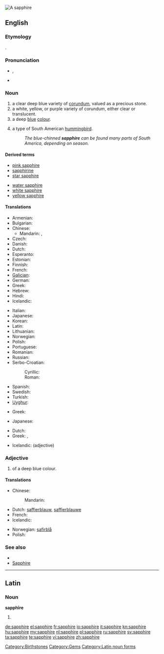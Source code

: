 [[Image:Szafir, RPA.jpg|thumb|A sapphire]]
{{also|Sapphire}}
==English==
{{wikipedia}}

===Etymology===
{{etyl|grc}} {{term|σάπφειρος|tr=sappheiros|sc=polytonic|lang=grc}}.

===Pronunciation===
* {{a|UK}} {{IPA|/ˈsæf.aɪ.ə(ɹ)/}}, {{SAMPA|/"s{f.aI.@(r)/}}
* {{audio|En-us-sapphire.ogg|Audio (US)}}

===Noun===
{{en-noun}}

# a clear deep blue variety of [[corundum]], valued as a precious stone.
# a white, yellow, or purple variety of corundum, either clear or translucent.
# a deep [[blue]] [[colour]].
#: {{colour panel|164771}}
# a type of South American [[hummingbird]].
#: ''The blue-chinned '''sapphire''' can be found many parts of South America, depending on season.''

====Derived terms====
{{rel-top|Derived terms}}
* [[pink sapphire]]
* [[sapphirine]]
* [[star sapphire]]
{{rel-mid}}
* [[water sapphire]]
* [[white sapphire]]
* [[yellow sapphire]]
{{rel-bottom}}

====Translations====
{{trans-top|gem}}
* Armenian: {{t-|hy|շափյուղա|tr=šap'yuġa}}
* Bulgarian: {{t+|bg|сапфир|tr=sapfir}}
* Chinese:
** Mandarin: {{t-|cmn|藍寶石|sc=Hani}}, {{t-|cmn|蓝宝石|tr=lán bǎoshí|sc=Hani}}
* Czech: {{t-|cs|safír|m}}
* Danish: {{t-|da|safir|c}}
* Dutch: {{t+|nl|saffier|m}}
* Esperanto: {{t-|eo|safiro|xs=Esperanto}}
* Estonian: {{t-|et|safiir}}
* Finnish: {{t-|fi|safiiri}}
* French: {{t+|fr|saphir|m}}
* [[Galician]]: {{t-|gl|zafiro|m|xs=Galician}}
* German: {{t+|de|Saphir}}
* Greek: {{t+|el|ζαφείρι|n|tr=zafíri}}
* Hebrew: {{t+|he|ספיר|tr=safīr}}
* Hindi: {{t|hi|नीलम|m|tr=nīlam|xs=Hindi}}
* Icelandic: {{t-|is|safír|m}}
{{trans-mid}}
* Italian: {{t+|it|zaffiro|m}}
* Japanese: {{t-|ja|サファイア|tr=safaia}}
* Korean: {{t|ko|사파이어|sapai-eo|sc=Hang}}
* Latin: {{t-|la|sapphirus|f}}
* Lithuanian: {{t|lt|safyras|m|xs=Lithuanian}}
* Norwegian: {{t-|no|safir}}
* Polish: {{t-|pl|szafir|m}}
* Portuguese: {{t+|pt|safira|f}}
* Romanian: {{t+|ro|safir|n}}
* Russian: {{t+|ru|сапфир|m|tr=sapfír}}
* Serbo-Croatian:
*: Cyrillic: {{tø|sh|сафир|m|alt=са̀фӣр|sc=Cyrl|xs=Serbo-Croatian}}
*: Roman: {{tø|sh|safir|m|alt=sàfīr|xs=Serbo-Croatian}}
* Spanish: {{t+|es|zafiro|m}}
* Swedish: {{t+|sv|safir|c}}
* Turkish: {{t+|tr|safir}}
* [[Uyghur]]: {{ug-Arab|[[كۆك]] [[ياقۇت]]}}
{{trans-bottom}}

{{trans-top|corundum}}
* Greek: {{t+|el|σάπφειρος|m|tr=sápfiros}}
{{trans-mid}}
* Japanese: {{t-|ja|サファイア|tr=safaia}}
{{trans-bottom}}

{{trans-top|colour}}
* Dutch: {{t|nl|saffierblauw|n}}
* Greek: {{t|el|ζαφειρένιο|n|tr=zafirénio}}, {{t|el|βαθυκύανο|n|tr=vathicíano}}
{{trans-mid}}
* Icelandic: {{t-|is|safírblár}} (adjective)
{{trans-bottom}}

{{trans-top|type of hummingbird}}
{{trans-mid}}
{{trans-bottom}}

===Adjective===
{{en-adj}}

# of a deep blue colour.

====Translations====
{{trans-top|colour}}
* Chinese:
*: Mandarin: {{t|zh|lán bǎoshí|tr=蓝宝石|sc=Hani}}
* Dutch: [[saffierblauw]], [[saffierblauwe]]
* French: {{t+|fr|saphir|m|f}}
* Icelandic: {{t-|is|safírblár}}
{{trans-mid}}
* Norwegian: [[safirblå]]
* Polish: {{t-|pl|szafirowy|m}}
{{trans-bottom}}

===See also===
* {{list|en|blues}}
* [[Sapphire]]

[[Category:Birthstones]]
[[Category:Gems]]

----

==Latin==

===Noun===
'''sapphīre''' {{f}}

# {{inflection of|sapphirus|sapphīrus|voc|s|lang=la}}

[[Category:Latin noun forms]]

[[de:sapphire]]
[[el:sapphire]]
[[fr:sapphire]]
[[io:sapphire]]
[[it:sapphire]]
[[kn:sapphire]]
[[hu:sapphire]]
[[my:sapphire]]
[[nl:sapphire]]
[[pl:sapphire]]
[[ru:sapphire]]
[[sv:sapphire]]
[[ta:sapphire]]
[[te:sapphire]]
[[vi:sapphire]]
[[zh:sapphire]]